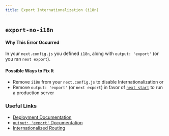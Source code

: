```yaml
---
title: Export Internationalization (i18n)
---
```


## `export-no-i18n`

#### Why This Error Occurred

In your `next.config.js` you defined `i18n`, along with `output: 'export'` (or you ran `next export`).

#### Possible Ways to Fix It

- Remove `i18n` from your `next.config.js` to disable Internationalization or
- Remove `output: 'export'` (or `next export`) in favor of [`next start`](https://nextjs.org/docs/api-reference/cli#production) to run a production server

### Useful Links

- [Deployment Documentation](https://nextjs.org/docs/deployment)
- [`output: 'export'` Documentation](https://nextjs.org/docs/advanced-features/static-html-export)
- [Internationalized Routing](https://nextjs.org/docs/advanced-features/i18n-routing)
